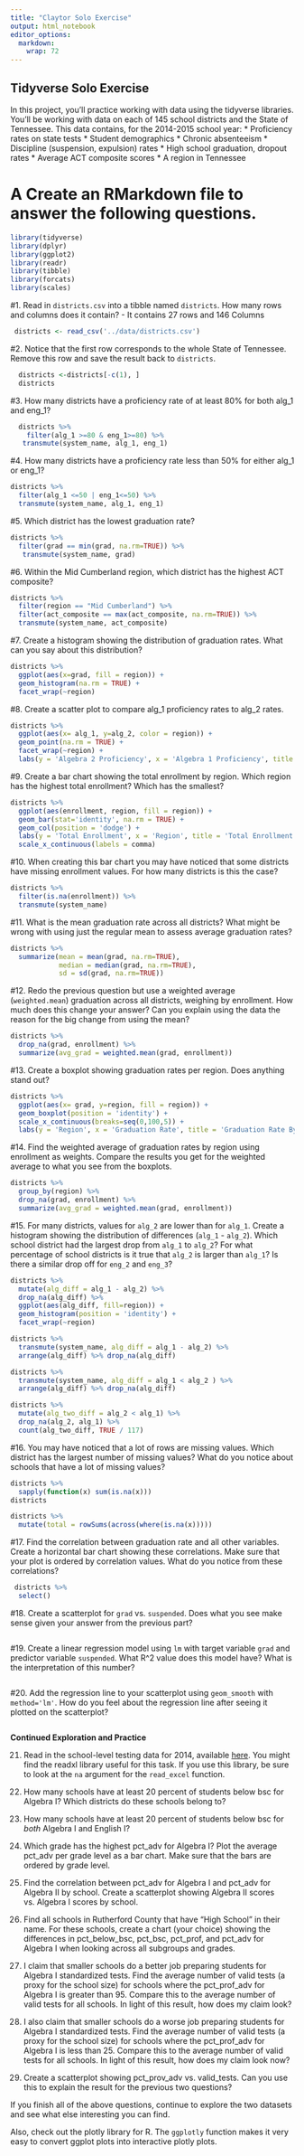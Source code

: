 ```yaml
---
title: "Claytor Solo Exercise"
output: html_notebook
editor_options: 
  markdown: 
    wrap: 72
---
```


## Tidyverse Solo Exercise

In this project, you'll practice working with data using the tidyverse
libraries. You'll be working with data on each of 145 school districts
and the State of Tennessee. This data contains, for the 2014-2015 school
year: \* Proficiency rates on state tests \* Student demographics \*
Chronic absenteeism \* Discipline (suspension, expulsion) rates \* High
school graduation, dropout rates \* Average ACT composite scores \* A
region in Tennessee

# A Create an RMarkdown file to answer the following questions.

```r
library(tidyverse)
library(dplyr)
library(ggplot2)
library(readr)
library(tibble)
library(forcats)
library(scales)
```

#1. Read in `districts.csv` into a tibble named `districts`. How many
rows and columns does it contain? - It contains 27 rows and 146 Columns

```r
 districts <- read_csv('../data/districts.csv')
```

#2. Notice that the first row corresponds to the whole State of
Tennessee. Remove this row and save the result back to `districts`.

```r
  districts <-districts[-c(1), ] 
  districts
```

#3. How many districts have a proficiency rate of at least 80% for both
alg_1 and eng_1?

```r
  districts %>% 
    filter(alg_1 >=80 & eng_1>=80) %>% 
   transmute(system_name, alg_1, eng_1)
```

#4. How many districts have a proficiency rate less than 50% for either
alg_1 or eng_1?

```r
districts %>% 
  filter(alg_1 <=50 | eng_1<=50) %>% 
  transmute(system_name, alg_1, eng_1)
```

#5. Which district has the lowest graduation rate?

```r
districts %>% 
  filter(grad == min(grad, na.rm=TRUE)) %>% 
   transmute(system_name, grad)
```

#6. Within the Mid Cumberland region, which district has the highest ACT
composite?

```r
districts %>% 
  filter(region == "Mid Cumberland") %>% 
  filter(act_composite == max(act_composite, na.rm=TRUE)) %>% 
  transmute(system_name, act_composite)
```

#7. Create a histogram showing the distribution of graduation rates.
What can you say about this distribution?

```r
districts %>% 
  ggplot(aes(x=grad, fill = region)) +
  geom_histogram(na.rm = TRUE) + 
  facet_wrap(~region)
```

#8. Create a scatter plot to compare alg_1 proficiency rates to alg_2
rates.

```r
districts %>% 
  ggplot(aes(x= alg_1, y=alg_2, color = region)) +
  geom_point(na.rm = TRUE) +
  facet_wrap(~region) + 
  labs(y = 'Algebra 2 Proficiency', x = 'Algebra 1 Proficiency', title = 'Algebra 1 vs. Algebra 2 Proficeincy')
```

#9. Create a bar chart showing the total enrollment by region. Which
region has the highest total enrollment? Which has the smallest?

```r
districts %>% 
  ggplot(aes(enrollment, region, fill = region)) +
  geom_bar(stat='identity', na.rm = TRUE) + 
  geom_col(position = 'dodge') +
  labs(y = 'Total Enrollment', x = 'Region', title = 'Total Enrollment By Region') + 
  scale_x_continuous(labels = comma)


```

#10. When creating this bar chart you may have noticed that some
districts have missing enrollment values. For how many districts is this
the case?

```r
districts %>% 
  filter(is.na(enrollment)) %>% 
  transmute(system_name)
```

#11. What is the mean graduation rate across all districts? What might
be wrong with using just the regular mean to assess average graduation
rates?

```r
districts %>% 
  summarize(mean = mean(grad, na.rm=TRUE),
            median = median(grad, na.rm=TRUE),
            sd = sd(grad, na.rm=TRUE)) 
```

#12. Redo the previous question but use a weighted average
(`weighted.mean`) graduation across all districts, weighing by
enrollment. How much does this change your answer? Can you explain using
the data the reason for the big change from using the mean?

```r
districts %>% 
  drop_na(grad, enrollment) %>% 
  summarize(avg_grad = weighted.mean(grad, enrollment))
```

#13. Create a boxplot showing graduation rates per region. Does anything
stand out?

```r
districts %>% 
  ggplot(aes(x= grad, y=region, fill = region)) +
  geom_boxplot(position = 'identity') +
  scale_x_continuous(breaks=seq(0,100,5)) +
  labs(y = 'Region', x = 'Graduation Rate', title = 'Graduation Rate By Region')
```

#14. Find the weighted average of graduation rates by region using
enrollment as weights. Compare the results you get for the weighted
average to what you see from the boxplots.

```r
districts %>% 
  group_by(region) %>% 
  drop_na(grad, enrollment) %>% 
  summarize(avg_grad = weighted.mean(grad, enrollment))
```

#15. For many districts, values for `alg_2` are lower than for `alg_1`.
Create a histogram showing the distribution of differences (`alg_1` -
`alg_2`). Which school district had the largest drop from `alg_1` to `alg_2`? For
what percentage of school districts is it true that `alg_2` is larger than
`alg_1`? Is there a similar drop off for `eng_2` and `eng_3`?

```r
districts %>%
  mutate(alg_diff = alg_1 - alg_2) %>%
  drop_na(alg_diff) %>%
  ggplot(aes(alg_diff, fill=region)) + 
  geom_histogram(position = 'identity') + 
  facet_wrap(~region) 
```
```r
districts %>% 
  transmute(system_name, alg_diff = alg_1 - alg_2) %>% 
  arrange(alg_diff) %>% drop_na(alg_diff)
``` 
```r
districts %>% 
  transmute(system_name, alg_diff = alg_1 < alg_2 ) %>% 
  arrange(alg_diff) %>% drop_na(alg_diff)
```
```r
districts %>%
  mutate(alg_two_diff = alg_2 < alg_1) %>%
  drop_na(alg_2, alg_1) %>%
  count(alg_two_diff, TRUE / 117)
```
#16. You may have noticed that a lot of rows are missing values. Which
district has the largest number of missing values? What do you notice about schools that have a lot of missing values?
```r
districts %>%                                    
  sapply(function(x) sum(is.na(x)))
districts
```


```r
districts %>%
  mutate(total = rowSums(across(where(is.na(x)))))
```



#17. Find the correlation between graduation rate and all other
variables. Create a horizontal bar chart showing these correlations.
Make sure that your plot is ordered by correlation values. What do you
notice from these correlations?

```r
 districts %>% 
  select()
```

#18. Create a scatterplot for `grad` vs. `suspended`. Does what you see
make sense given your answer from the previous part?

```r

```

#19. Create a linear regression model using `lm` with target variable
`grad` and predictor variable `suspended`. What R\^2 value does this
model have? What is the interpretation of this number?

```r

```

#20. Add the regression line to your scatterplot using `geom_smooth`
with `method='lm'`. How do you feel about the regression line after
seeing it plotted on the scatterplot?

```r

```

**Continued Exploration and Practice**

21. Read in the school-level testing data for 2014, available
    [here](https://www.tn.gov/content/dam/tn/education/data/data_2014_school_base.xlsx).
    You might find the readxl library useful for this task. If you use
    this library, be sure to look at the `na` argument for the
    `read_excel` function.

22. How many schools have at least 20 percent of students below bsc for
    Algebra I? Which districts do these schools belong to?

23. How many schools have at least 20 percent of students below bsc for
    *both* Algebra I and English I?

24. Which grade has the highest pct_adv for Algebra I? Plot the average
    pct_adv per grade level as a bar chart. Make sure that the bars are
    ordered by grade level.

25. Find the correlation between pct_adv for Algebra I and pct_adv for
    Algebra II by school. Create a scatterplot showing Algebra II scores
    vs. Algebra I scores by school.

26. Find all schools in Rutherford County that have "High School" in
    their name. For these schools, create a chart (your choice) showing
    the differences in pct_below_bsc, pct_bsc, pct_prof, and pct_adv for
    Algebra I when looking across all subgroups and grades.

27. I claim that smaller schools do a better job preparing students for
    Algebra I standardized tests. Find the average number of valid tests
    (a proxy for the school size) for schools where the pct_prof_adv for
    Algebra I is greater than 95. Compare this to the average number of
    valid tests for all schools. In light of this result, how does my
    claim look?

28. I also claim that smaller schools do a worse job preparing students
    for Algebra I standardized tests. Find the average number of valid
    tests (a proxy for the school size) for schools where the
    pct_prof_adv for Algebra I is less than 25. Compare this to the
    average number of valid tests for all schools. In light of this
    result, how does my claim look now?

29. Create a scatterplot showing pct_prov_adv vs. valid_tests. Can you
    use this to explain the result for the previous two questions?

If you finish all of the above questions, continue to explore the two
datasets and see what else interesting you can find.

Also, check out the plotly library for R. The `ggplotly` function makes
it very easy to convert ggplot plots into interactive plotly plots.
